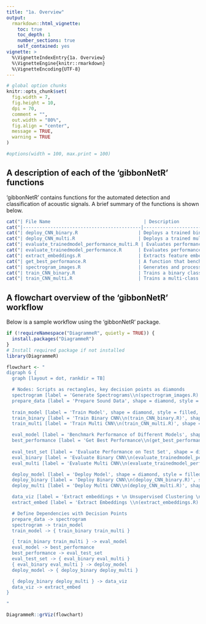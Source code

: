 ```yaml
---
title: "1a. Overview"
output:
  rmarkdown::html_vignette:
    toc: true
    toc_depth: 1
    number_sections: true
    self_contained: yes
vignette: >
  %\VignetteIndexEntry{1a. Overview}
  %\VignetteEngine{knitr::rmarkdown}
  %\VignetteEncoding{UTF-8}
---
```


```r
# global option chunks
knitr::opts_chunk$set(
  fig.width = 7,
  fig.height = 10,
  dpi = 70,
  comment = "",
  out.width = "80%",
  fig.align = "center",
  message = TRUE,
  warning = TRUE
)

#options(width = 100, max.print = 100)
```

## A description of each of the 'gibbonNetR' functions
'gibbonNetR' contains functions for the automated detection and classification of acoustic signals. A brief summary of the functions is shown below.

```r
cat("| File Name                                  | Description                                      |\n")
cat("|-------------------------------------------|--------------------------------------------------|\n")
cat("| deploy_CNN_binary.R                      | Deploys a trained binary CNN model over a directory of sound files               |\n")
cat("| deploy_CNN_multi.R                       | Deploys a trained multi-class CNN model over a directory of sound files          |\n")
cat("| evaluate_trainedmodel_performance_multi.R | Evaluates performance of a multi-class model on a test dataset     |\n")
cat("| evaluate_trainedmodel_performance.R      | Evaluates performance of a binary model on a test dataset          |\n")
cat("| extract_embeddings.R                     | Extracts feature embeddings from trained models   |\n")
cat("| get_best_performance.R                   | A function that benchmarks multiple trained models    |\n")
cat("| spectrogram_images.R                     | Generates and processes spectrogram images       |\n")
cat("| train_CNN_binary.R                       | Trains a binary classification CNN model        |\n")
cat("| train_CNN_multi.R                        | Trains a multi-class classification CNN model   |\n")
```

## A flowchart overview of the 'gibbonNetR' workflow
Below is a sample workflow using the 'gibbonNetR' package. 
```r
if (!requireNamespace("DiagrammeR", quietly = TRUE)) {
  install.packages("DiagrammeR")
}
# Install required package if not installed
library(DiagrammeR)

flowchart <- "
digraph G {
  graph [layout = dot, rankdir = TB]

  # Nodes: Scripts as rectangles, key decision points as diamonds
  spectrogram [label = 'Generate Spectrograms\\n(spectrogram_images.R)', shape = rectangle, style = filled, fillcolor = lightblue]
  prepare_data [label = 'Prepare Sound Data', shape = diamond, style = filled, fillcolor = white]
  
  train_model [label = 'Train Model', shape = diamond, style = filled, fillcolor = white]
  train_binary [label = 'Train Binary CNN\\n(train_CNN_binary.R)', shape = rectangle, style = filled, fillcolor = green]
  train_multi [label = 'Train Multi CNN\\n(train_CNN_multi.R)', shape = rectangle, style = filled, fillcolor = green]

  eval_model [label = 'Benchmark Performance of Different Models', shape = diamond, style = filled, fillcolor = white]
  best_performance [label = 'Get Best Performance\\n(get_best_performance.R)', shape = rectangle, style = filled, fillcolor = pink]
  
  eval_test_set [label = 'Evaluate Performance on Test Set', shape = diamond, style = filled, fillcolor = white]
  eval_binary [label = 'Evaluate Binary CNN\\n(evaluate_trainedmodel_performance.R)', shape = rectangle, style = filled, fillcolor = pink]
  eval_multi [label = 'Evaluate Multi CNN\\n(evaluate_trainedmodel_performance_multi.R)', shape = rectangle, style = filled, fillcolor = pink]

  deploy_model [label = 'Deploy Model', shape = diamond, style = filled, fillcolor = white]
  deploy_binary [label = 'Deploy Binary CNN\\n(deploy_CNN_binary.R)', shape = rectangle, style = filled, fillcolor = orange]
  deploy_multi [label = 'Deploy Multi CNN\\n(deploy_CNN_multi.R)', shape = rectangle, style = filled, fillcolor = orange]

  data_viz [label = 'Extract embeddings + \n Unsupervised Clustering \n (Optional Step)', shape = diamond, style = filled, fillcolor = white]
  extract_embed [label = 'Extract Embeddings \\n(extract_embeddings.R)', shape = rectangle, style = filled, fillcolor = cyan]

  # Define Dependencies with Decision Points
  prepare_data -> spectrogram
  spectrogram -> train_model
  train_model -> { train_binary train_multi }

  { train_binary train_multi } -> eval_model
  eval_model -> best_performance
  best_performance -> eval_test_set
  eval_test_set -> { eval_binary eval_multi }
  { eval_binary eval_multi } -> deploy_model
  deploy_model -> { deploy_binary deploy_multi }

  { deploy_binary deploy_multi } -> data_viz
  data_viz -> extract_embed
}

"

DiagrammeR::grViz(flowchart)


```


